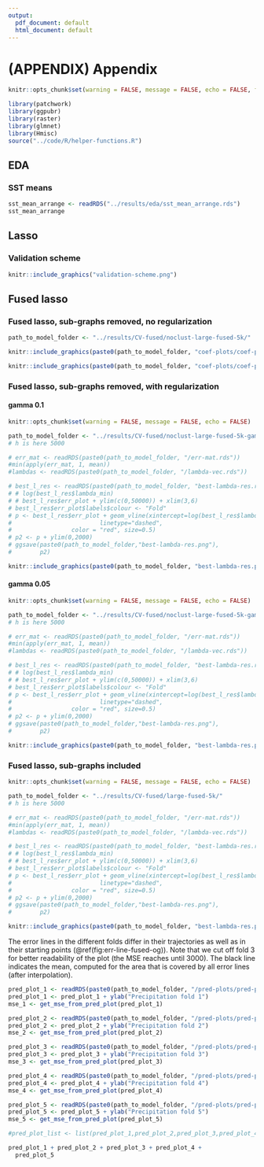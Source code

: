```yaml
---
output:
  pdf_document: default
  html_document: default
---
```

# (APPENDIX) Appendix {-} 
```r
knitr::opts_chunk$set(warning = FALSE, message = FALSE, echo = FALSE, fig.align = 'center')
```
```r
library(patchwork)
library(ggpubr)
library(raster)
library(glmnet)
library(Hmisc)
source("../code/R/helper-functions.R")
```

## EDA
### SST means
```r
sst_mean_arrange <- readRDS("../results/eda/sst_mean_arrange.rds")
sst_mean_arrange
```

## Lasso 
### Validation scheme
```r
knitr::include_graphics("validation-scheme.png")
```

## Fused lasso
### Fused lasso, sub-graphs removed, no regularization
```r
path_to_model_folder <- "../results/CV-fused/noclust-large-fused-5k/"
```

```r
knitr::include_graphics(paste0(path_to_model_folder, "coef-plots/coef-plot-drop-out-full1.png"))
```

```r
knitr::include_graphics(paste0(path_to_model_folder, "coef-plots/coef-plot-drop-out-full2.png"))
```

### Fused lasso, sub-graphs removed, with regularization

#### gamma 0.1

```r
knitr::opts_chunk$set(warning = FALSE, message = FALSE, echo = FALSE)
```


```r
path_to_model_folder <- "../results/CV-fused/noclust-large-fused-5k-gamma-005/"
# h is here 5000
```

```r
# err_mat <- readRDS(paste0(path_to_model_folder, "/err-mat.rds"))
#min(apply(err_mat, 1, mean))
#lambdas <- readRDS(paste0(path_to_model_folder, "/lambda-vec.rds"))
```

```r
# best_l_res <- readRDS(paste0(path_to_model_folder, "best-lambda-res.rds"))
# # log(best_l_res$lambda_min)
# # best_l_res$err_plot + ylim(c(0,50000)) + xlim(3,6)
# best_l_res$err_plot$labels$colour <- "Fold"
# p <- best_l_res$err_plot + geom_vline(xintercept=log(best_l_res$lambda_min),
#                         linetype="dashed",
#                 color = "red", size=0.5)
# p2 <- p + ylim(0,2000)
# ggsave(paste0(path_to_model_folder,"best-lambda-res.png"),
#        p2)
```

```r
knitr::include_graphics(paste0(path_to_model_folder, "best-lambda-res.png"))
```

#### gamma 0.05

```r
knitr::opts_chunk$set(warning = FALSE, message = FALSE, echo = FALSE)
```


```r
path_to_model_folder <- "../results/CV-fused/noclust-large-fused-5k-gamma-005/"
# h is here 5000
```

```r
# err_mat <- readRDS(paste0(path_to_model_folder, "/err-mat.rds"))
#min(apply(err_mat, 1, mean))
#lambdas <- readRDS(paste0(path_to_model_folder, "/lambda-vec.rds"))
```

```r
# best_l_res <- readRDS(paste0(path_to_model_folder, "best-lambda-res.rds"))
# # log(best_l_res$lambda_min)
# # best_l_res$err_plot + ylim(c(0,50000)) + xlim(3,6)
# best_l_res$err_plot$labels$colour <- "Fold"
# p <- best_l_res$err_plot + geom_vline(xintercept=log(best_l_res$lambda_min),
#                         linetype="dashed",
#                 color = "red", size=0.5)
# p2 <- p + ylim(0,2000)
# ggsave(paste0(path_to_model_folder,"best-lambda-res.png"),
#        p2)
```

```r
knitr::include_graphics(paste0(path_to_model_folder, "best-lambda-res.png"))
```

### Fused lasso, sub-graphs included

```r
knitr::opts_chunk$set(warning = FALSE, message = FALSE, echo = FALSE)
```


```r
path_to_model_folder <- "../results/CV-fused/large-fused-5k/"
# h is here 5000
```

```r
# err_mat <- readRDS(paste0(path_to_model_folder, "/err-mat.rds"))
#min(apply(err_mat, 1, mean))
#lambdas <- readRDS(paste0(path_to_model_folder, "/lambda-vec.rds"))
```

```r
# best_l_res <- readRDS(paste0(path_to_model_folder, "best-lambda-res.rds"))
# # log(best_l_res$lambda_min)
# # best_l_res$err_plot + ylim(c(0,50000)) + xlim(3,6)
# best_l_res$err_plot$labels$colour <- "Fold"
# p <- best_l_res$err_plot + geom_vline(xintercept=log(best_l_res$lambda_min),
#                         linetype="dashed",
#                 color = "red", size=0.5)
# p2 <- p + ylim(0,2000)
# ggsave(paste0(path_to_model_folder,"best-lambda-res.png"),
#        p2)
```

```r
knitr::include_graphics(paste0(path_to_model_folder, "best-lambda-res.png"))
```

The error lines in the different folds differ in their trajectories as well
as in their starting points (\@ref(fig:err-line-fused-og)). Note that we cut off fold 3 for better readability of the plot
(the MSE reaches until 3000). The black line indicates the mean, computed for the area
that is covered by all error lines (after interpolation).

```r
pred_plot_1 <- readRDS(paste0(path_to_model_folder, "/pred-plots/pred-plot-fold-1.rds"))
pred_plot_1 <- pred_plot_1 + ylab("Precipitation fold 1")
mse_1 <- get_mse_from_pred_plot(pred_plot_1)

pred_plot_2 <- readRDS(paste0(path_to_model_folder, "/pred-plots/pred-plot-fold-2.rds"))
pred_plot_2 <- pred_plot_2 + ylab("Precipitation fold 2")
mse_2 <- get_mse_from_pred_plot(pred_plot_2)

pred_plot_3 <- readRDS(paste0(path_to_model_folder, "/pred-plots/pred-plot-fold-3.rds"))
pred_plot_3 <- pred_plot_3 + ylab("Precipitation fold 3")
mse_3 <- get_mse_from_pred_plot(pred_plot_3)

pred_plot_4 <- readRDS(paste0(path_to_model_folder, "/pred-plots/pred-plot-fold-4.rds"))
pred_plot_4 <- pred_plot_4 + ylab("Precipitation fold 4")
mse_4 <- get_mse_from_pred_plot(pred_plot_4)

pred_plot_5 <- readRDS(paste0(path_to_model_folder, "/pred-plots/pred-plot-fold-5.rds"))
pred_plot_5 <- pred_plot_5 + ylab("Precipitation fold 5")
mse_5 <- get_mse_from_pred_plot(pred_plot_5)

#pred_plot_list <- list(pred_plot_1,pred_plot_2,pred_plot_3,pred_plot_4,pred_plot_5)
```
```r
pred_plot_1 + pred_plot_2 + pred_plot_3 + pred_plot_4 +
  pred_plot_5
```


